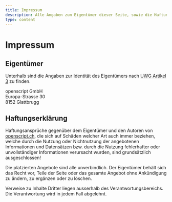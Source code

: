 ```yaml
---
title: Impressum
description: Alle Angaben zum Eigentümer dieser Seite, sowie die Haftungserklärung und Hinweise zu den erhobenen Daten.
type: content
---
```


# Impressum

## Eigentümer

Unterhalb sind die Angaben zur Identität des Eigentümers nach [UWG Artikel 3](http://www.admin.ch/opc/de/classified-compilation/19860391/index.html#a3) zu finden.

openscript GmbH\
Europa-Strasse 30\
8152 Glattbrugg

## Haftungserklärung

Haftungsansprüche gegenüber dem Eigentümer und den Autoren von [openscript.ch](https://openscript.ch), die sich auf Schäden welcher Art auch immer beziehen, welche durch die Nutzung oder Nichtnutzung der angebotenen Informationen und Datensätzen bzw. durch die Nutzung fehlerhafter oder unvollständiger Informationen verursacht wurden, sind grundsätzlich ausgeschlossen!

Die platzierten Angebote sind alle unverbindlich. Der Eigentümer behält sich das Recht vor, Teile der Seite oder das gesamte Angebot ohne Ankündigung zu ändern, zu ergänzen oder zu löschen.

Verweise zu Inhalte Dritter liegen ausserhalb des Verantwortungsbereichs. Die Verantwortung wird in jedem Fall abgelehnt.
